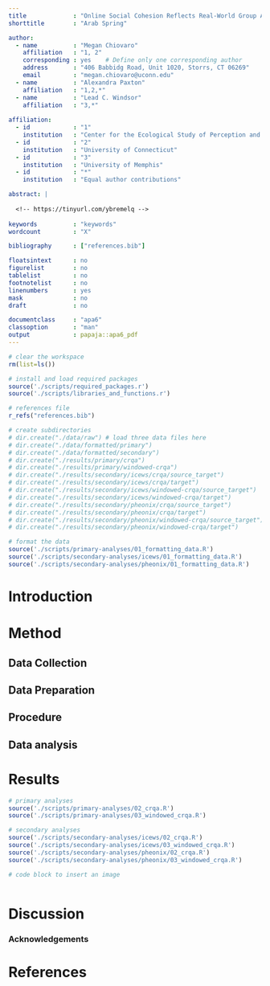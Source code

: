 ```yaml
---
title             : "Online Social Cohesion Reflects Real-World Group Action in Syria during the Arab Spring"
shorttitle        : "Arab Spring"

author: 
  - name          : "Megan Chiovaro"
    affiliation   : "1, 2"
    corresponding : yes    # Define only one corresponding author
    address       : "406 Babbidg Road, Unit 1020, Storrs, CT 06269"
    email         : "megan.chiovaro@uconn.edu"
  - name          : "Alexandra Paxton"
    affiliation   : "1,2,*"
  - name          : "Lead C. Windsor"
    affiliation   : "3,*"
    
affiliation:
  - id            : "1"
    institution   : "Center for the Ecological Study of Perception and Action"
  - id            : "2"
    institution   : "University of Connecticut"
  - id            : "3"
    institution   : "University of Memphis"
  - id            : "*"
    institution   : "Equal author contributions"

abstract: |
  
  <!-- https://tinyurl.com/ybremelq -->
  
keywords          : "keywords"
wordcount         : "X"

bibliography      : ["references.bib"]

floatsintext      : no
figurelist        : no
tablelist         : no
footnotelist      : no
linenumbers       : yes
mask              : no
draft             : no

documentclass     : "apa6"
classoption       : "man"
output            : papaja::apa6_pdf
---
```


```r

# clear the workspace
rm(list=ls())

# install and load required packages
source('./scripts/required_packages.r')
source('./scripts/libraries_and_functions.r')

# references file
r_refs("references.bib")

# create subdirectories
# dir.create("./data/raw") # load three data files here
# dir.create("./data/formatted/primary")
# dir.create("./data/formatted/secondary")
# dir.create("./results/primary/crqa")
# dir.create("./results/primary/windowed-crqa")
# dir.create("./results/secondary/icews/crqa/source_target")
# dir.create("./results/secondary/icews/crqa/target")
# dir.create("./results/secondary/icews/windowed-crqa/source_target")
# dir.create("./results/secondary/icews/windowed-crqa/target")
# dir.create("./results/secondary/pheonix/crqa/source_target")
# dir.create("./results/secondary/pheonix/crqa/target")
# dir.create("./results/secondary/pheonix/windowed-crqa/source_target")
# dir.create("./results/secondary/pheonix/windowed-crqa/target")

```

```r

# format the data
source('./scripts/primary-analyses/01_formatting_data.R')
source('./scripts/secondary-analyses/icews/01_formatting_data.R')
source('./scripts/secondary-analyses/pheonix/01_formatting_data.R')

```

# Introduction

# Method

## Data Collection

## Data Preparation

## Procedure

## Data analysis

# Results

```r

# primary analyses
source('./scripts/primary-analyses/02_crqa.R')
source('./scripts/primary-analyses/03_windowed_crqa.R')

# secondary analyses
source('./scripts/secondary-analyses/icews/02_crqa.R')
source('./scripts/secondary-analyses/icews/03_windowed_crqa.R')
source('./scripts/secondary-analyses/pheonix/02_crqa.R')
source('./scripts/secondary-analyses/pheonix/03_windowed_crqa.R')

```

```r
# code block to insert an image



```


# Discussion

### Acknowledgements

\newpage

# References

\begingroup
\setlength{\parindent}{-0.5in}
\setlength{\leftskip}{0.5in}

<div id="refs" custom-style="Bibliography"></div>
\endgroup
